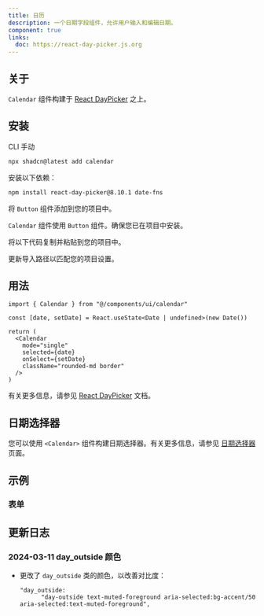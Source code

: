 ```yaml
---
title: 日历
description: 一个日期字段组件，允许用户输入和编辑日期。
component: true
links:
  doc: https://react-day-picker.js.org
---
```


<ComponentPreview
  name="calendar-demo"
  title="日历"
  description="显示当前日期的日历."
/>

## 关于

`Calendar` 组件构建于 [React DayPicker](https://react-day-picker.js.org) 之上。

## 安装

<CodeTabs>

<TabsList>
  <TabsTrigger value="cli">CLI</TabsTrigger>
  <TabsTrigger value="manual">手动</TabsTrigger>
</TabsList>
<TabsContent value="cli">

```bash
npx shadcn@latest add calendar
```

</TabsContent>

<TabsContent value="manual">

<Steps>

<Step>安装以下依赖：</Step>

```bash
npm install react-day-picker@8.10.1 date-fns
```

<Step>将 `Button` 组件添加到您的项目中。</Step>

`Calendar` 组件使用 `Button` 组件。确保您已在项目中安装。

<Step>将以下代码复制并粘贴到您的项目中。</Step>

<ComponentSource name="calendar" />

<Step>更新导入路径以匹配您的项目设置。</Step>

</Steps>

</TabsContent>

</CodeTabs>

## 用法

```tsx
import { Calendar } from "@/components/ui/calendar"
```

```tsx
const [date, setDate] = React.useState<Date | undefined>(new Date())

return (
  <Calendar
    mode="single"
    selected={date}
    onSelect={setDate}
    className="rounded-md border"
  />
)
```

有关更多信息，请参见 [React DayPicker](https://react-day-picker.js.org) 文档。

## 日期选择器

您可以使用 `<Calendar>` 组件构建日期选择器。有关更多信息，请参见 [日期选择器](/docs/components/date-picker) 页面。

## 示例

### 表单

<ComponentPreview name="calendar-form" />

## 更新日志

### 2024-03-11 day_outside 颜色

- 更改了 `day_outside` 类的颜色，以改善对比度：

  ```tsx showLineNumbers title="calendar.tsx"
  "day_outside:
        "day-outside text-muted-foreground aria-selected:bg-accent/50 aria-selected:text-muted-foreground",
  ```